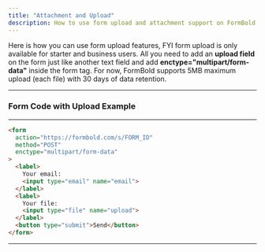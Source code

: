 ```yaml
---
title: "Attachment and Upload"
description: How to use form upload and attachment support on FormBold
---
```


Here is how you can use form upload features, FYI form upload is only available for starter and business users. All you need to add an **upload field** on the form just like another text field and add **enctype="multipart/form-data"** inside the form tag.
For now, FormBold supports 5MB maximum upload (each file) with 30 days of data retention.

---

### Form Code with Upload Example

---

```html
<form
  action="https://formbold.com/s/FORM_ID"
  method="POST"
  enctype="multipart/form-data"
>
  <label>
    Your email:
    <input type="email" name="email">
  </label>
  <label>
    Your file:
    <input type="file" name="upload">
  </label>
  <button type="submit">Send</button>
</form>
```

---

